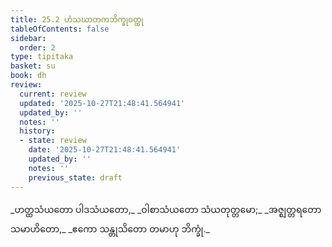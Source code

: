 ```yaml
---
title: 25.2 ဟံသဃာတကဘိက္ခုဝတ္ထု
tableOfContents: false
sidebar:
  order: 2
type: tipitaka
basket: su
book: dh
review:
  current: review
  updated: '2025-10-27T21:48:41.564941'
  updated_by: ''
  notes: ''
  history:
  - state: review
    date: '2025-10-27T21:48:41.564941'
    updated_by: ''
    notes: ''
    previous_state: draft
---
```



<ReviewStatus review={frontmatter.review} showDetails={true} />

<HypothesisAnnotation frontmatter={frontmatter} />

<DynamicBreadcrumb />

<Division number="362" book="dh" e="ch" v="18" p="65">

<Paragraph number="389" type="verses" book="dh">
_ဟတ္ထသံယတော ပါဒသံယတော,_  
_ဝါစာသံယတော သံယတုတ္တမော;_  
_အဇ္ဈတ္တရတော သမာဟိတော,_  
_ဧကော သန္တုသိတော တမာဟု ဘိက္ခုံ._
</Paragraph>
</Division>